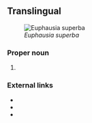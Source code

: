 ==Translingual==
[[File:Antarctic_krill_(Euphausia_superba).jpg|thumb|''Euphausia superba'']]
===Proper noun===
{{taxoninfl|i=1|g=f|head=[[Euphausia]] {{epinew|superbus|superba|la}}}}

# {{taxon|species|genus|Euphausia|the {{vern|Antarctic krill}}, the most abundant species of [[krill]], marine [[crustacean]] [[plankton]], food for [[whale]]s, [[penguin]]s, fish, seals and birds, and keystone organism of the Antarctic ecosystem}}

===External links===
* {{pedia}}
* {{specieslite}}
* {{comcatlite}}